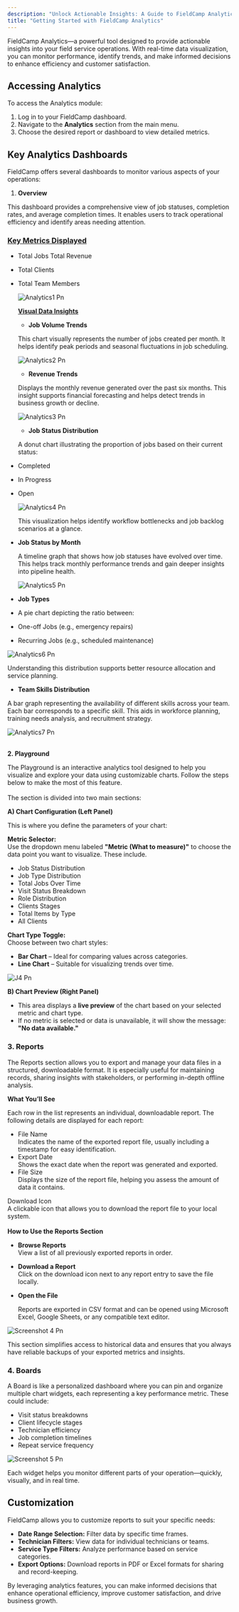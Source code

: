 ```yaml
---
description: "Unlock Actionable Insights: A Guide to FieldCamp Analytics Features and Benefits"
title: "Getting Started with FieldCamp Analytics"
---
```


FieldCamp Analytics—a powerful tool designed to provide actionable insights into your field service operations. With real-time data visualization, you can monitor performance, identify trends, and make informed decisions to enhance efficiency and customer satisfaction.

## **Accessing Analytics**

To access the Analytics module:

1. Log in to your FieldCamp dashboard.
2. Navigate to the **Analytics** section from the main menu.
3. Choose the desired report or dashboard to view detailed metrics.

## **Key Analytics Dashboards**

FieldCamp offers several dashboards to monitor various aspects of your operations:

1. **Overview** 

This dashboard provides a comprehensive view of job statuses, completion rates, and average completion times. It enables users to track operational efficiency and identify areas needing attention.

### **<u>Key Metrics Displayed</u>**

- Total Jobs Total Revenue
- Total Clients
- Total Team Members

  ![Analytics1 Pn](/images/Analytics1.png)

  **<u>Visual Data Insights</u>**
  - **Job Volume Trends**

  This chart visually represents the number of jobs created per month. It helps identify peak periods and seasonal fluctuations in job scheduling.

  ![Analytics2 Pn](/images/Analytics2.png)
  - **Revenue Trends**

  Displays the monthly revenue generated over the past six months. This insight supports financial forecasting and helps detect trends in business growth or decline.

  ![Analytics3 Pn](/images/Analytics3.png)
  - **Job Status Distribution**

  A donut chart illustrating the proportion of jobs based on their current status:


- Completed
- In Progress
- Open

  ![Analytics4 Pn](/images/Analytics4.png)

  This visualization helps identify workflow bottlenecks and job backlog scenarios at a glance.
- **Job Status by Month**

  A timeline graph that shows how job statuses have evolved over time. This helps track monthly performance trends and gain deeper insights into pipeline health.

  ![Analytics5 Pn](/images/Analytics5.png)


- **Job Types**


- A pie chart depicting the ratio between:
- One-off Jobs (e.g., emergency repairs)
- Recurring Jobs (e.g., scheduled maintenance)

![Analytics6 Pn](/images/Analytics6.png)

Understanding this distribution supports better resource allocation and service planning.

- **Team Skills Distribution**

A bar graph representing the availability of different skills across your team. Each bar corresponds to a specific skill. This aids in workforce planning, training needs analysis, and recruitment strategy.

![Analytics7 Pn](/images/Analytics7.png)

\
**2. Playground**

The Playground is an interactive analytics tool designed to help you visualize and explore your data using customizable charts. Follow the steps below to make the most of this feature.\
\
The section is divided into two main sections:

**A) Chart Configuration (Left Panel)**

This is where you define the parameters of your chart:

**Metric Selector:**\
Use the dropdown menu labeled **"Metric (What to measure)"** to choose the data point you want to visualize. These include.

- Job Status Distribution
- Job Type Distribution
- Total Jobs Over Time
- Visit Status Breakdown
- Role Distribution
- Clients Stages
- Total Items by Type
- All Clients

**Chart Type Toggle:**\
Choose between two chart styles:

- **Bar Chart** – Ideal for comparing values across categories.
- **Line Chart** – Suitable for visualizing trends over time.

![J4 Pn](/images/J4.png)

**B) Chart Preview (Right Panel)**

- This area displays a **live preview** of the chart based on your selected metric and chart type.
- If no metric is selected or data is unavailable, it will show the message: **"No data available."**

### **3. Reports**

The Reports section allows you to export and manage your data files in a structured, downloadable format. It is especially useful for maintaining records, sharing insights with stakeholders, or performing in-depth offline analysis.

**What You’ll See**

Each row in the list represents an individual, downloadable report. The following details are displayed for each report:

- File Name\
  Indicates the name of the exported report file, usually including a timestamp for easy identification.
- Export Date\
  Shows the exact date when the report was generated and exported.
- File Size\
  Displays the size of the report file, helping you assess the amount of data it contains.

Download Icon\
A clickable icon that allows you to download the report file to your local system.\
\
**How to Use the Reports Section**

- **Browse Reports**\
  View a list of all previously exported reports in order.
- **Download a Report**\
  Click on the download icon next to any report entry to save the file locally.
- **Open the File**

  Reports are exported in CSV format and can be opened using Microsoft Excel, Google Sheets, or any compatible text editor.

![Screenshot 4 Pn](/images/Screenshot_4.png)

This section simplifies access to historical data and ensures that you always have reliable backups of your exported metrics and insights.

### **4. Boards**

A Board is like a personalized dashboard where you can pin and organize multiple chart widgets, each representing a key performance metric. These could include:

- Visit status breakdowns
- Client lifecycle stages
- Technician efficiency
- Job completion timelines
- Repeat service frequency

![Screenshot 5 Pn](/images/Screenshot_5.png)

Each widget helps you monitor different parts of your operation—quickly, visually, and in real time.

## **Customization**

FieldCamp allows you to customize reports to suit your specific needs:

- **Date Range Selection:** Filter data by specific time frames.
- **Technician Filters:** View data for individual technicians or teams.
- **Service Type Filters:** Analyze performance based on service categories.
- **Export Options:** Download reports in PDF or Excel formats for sharing and record-keeping.

By leveraging analytics features, you can make informed decisions that enhance operational efficiency, improve customer satisfaction, and drive business growth.